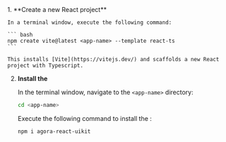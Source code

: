 <PlatformWrapper platform="web">
1.  **Create a new React project**

    In a terminal window, execute the following command:

    ``` bash
    npm create vite@latest <app-name> --template react-ts
    ```

    This installs [Vite](https://vitejs.dev/) and scaffolds a new React project with Typescript.

2.  **Install the <Vg k="UIK" />**

    In the terminal window, navigate to the `<app-name>` directory:

    ```bash
    cd <app-name>
    ```

    Execute the following command to install the <Vg k="UIK" />:

    ```bash
    npm i agora-react-uikit
    ```

</PlatformWrapper>
